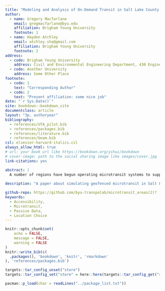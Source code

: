 ```yaml
---
title: "Modeling and Analysis of On-Demand Transit in Salt Lake County Using BEAM"
author:
  - name: Gregory Macfarlane
    email: gregmacfarlane@byu.edu
    affiliation: Brigham Young University
    footnote: 1
  - name: Hayden Atchley
    email: atchley.sha@gmail.com
    affiliation: Brigham Young University
    footnote: 2
address:
  - code: Brigham Young University
    address: Civil and Environmental Engineering Department, 430 Engineering Building, Provo, Utah 84602
  - code: Another University
    address: Some Other Place
footnote:
  - code: 1
    text: "Corresponding Author"
  - code: 2
    text: "Present affiliation: some nice job"
date: "`r Sys.Date()`"
site: bookdown::bookdown_site
documentclass: article
layout: "3p, authoryear"
bibliography:
  - references/UTA_pilot.bib
  - references/packages.bib
  - references/literature.bib
  - references/beam.bib
csl: elsevier-harvard-italics.csl
always_allow_html: true
# url: your book url like https://bookdown.org/yihui/bookdown
# cover-image: path to the social sharing image like images/cover.jpg
link-citations: yes

abstract: |
  A number of regions have begun operating microtransit systems to support first and last mile transit access.  In this paper, we modify the ridehailing request handling algorithm in the BEAM microscopic simulation engine to accomodate geographically resetricted microstransit operations. We then examine the ridership operating characteristics for one existing and three proposed geofenced service regions in Salt Lake County, Utah. We find that the simulation generates realistic ridership statistics and wait times, subject to errors likely to be corrected with more thorough choice model calibration. We also found that expanding microtransit services to Sandy or West Jordan might be effective, but might be less so for the area near SLC International Airport.
  
description: "A paper about simulating geofenced microtransit in Salt Lake County"

github-repo: https://github.com/byu-transpolab/microtransit_areas(2)?
keywords:
  - Accessibility,
  - Microtransit,
  - Passive Data,
  - Location Choice
---
```


```r
knitr::opts_chunk$set(
	echo = FALSE,
	message = FALSE,
	warning = FALSE
)
knitr::write_bib(c(
  .packages(), 'bookdown', 'knitr', 'rmarkdown'
), 'references/packages.bib')

targets::tar_config_unset("store")
targets::tar_config_set("store" = here::here(targets::tar_config_get("store")))

pacman::p_load(char = readLines("../package_list.txt"))
```


